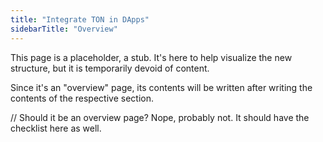 ```yaml
---
title: "Integrate TON in DApps"
sidebarTitle: "Overview"
---
```


This page is a placeholder, a stub. It's here to help visualize the new structure, but it is temporarily devoid of content.

Since it's an "overview" page, its contents will be written after writing the contents of the respective section.

// Should it be an overview page? Nope, probably not. It should have the checklist here as well.
